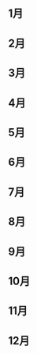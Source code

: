 ==1月==
{{Portal:维基百科/维基之最/1月}}
==2月==
{{Portal:维基百科/维基之最/2月}}
==3月==
{{Portal:维基百科/维基之最/3月}}
==4月==
{{Portal:维基百科/维基之最/4月}}
==5月==
{{Portal:维基百科/维基之最/5月}}
==6月==
{{Portal:维基百科/维基之最/6月}}
==7月==
{{Portal:维基百科/维基之最/7月}}
==8月==
{{Portal:维基百科/维基之最/8月}}
==9月==
{{Portal:维基百科/维基之最/9月}}
==10月==
{{Portal:维基百科/维基之最/10月}}
==11月==
{{Portal:维基百科/维基之最/11月}}
==12月==
{{Portal:维基百科/维基之最/12月}}